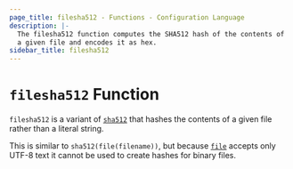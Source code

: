 ```yaml
---
page_title: filesha512 - Functions - Configuration Language
description: |-
  The filesha512 function computes the SHA512 hash of the contents of
  a given file and encodes it as hex.
sidebar_title: filesha512
---
```


# `filesha512` Function

`filesha512` is a variant of [`sha512`](/language/functions/sha512)
that hashes the contents of a given file rather than a literal string.

This is similar to `sha512(file(filename))`, but
because [`file`](/language/functions/file) accepts only UTF-8 text it cannot be used to
create hashes for binary files.
